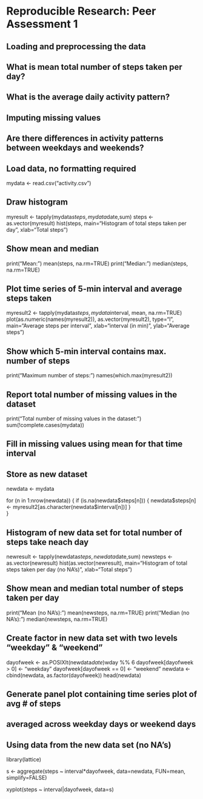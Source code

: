 # Reproducible Research: Peer Assessment 1


## Loading and preprocessing the data



## What is mean total number of steps taken per day?



## What is the average daily activity pattern?



## Imputing missing values



## Are there differences in activity patterns between weekdays and weekends?



## Load data, no formatting required
mydata <- read.csv("activity.csv")


## Draw histogram
myresult <- tapply(mydata$steps,mydata$date,sum)
steps <- as.vector(myresult)
hist(steps, main="Histogram of total steps taken per day",
     xlab="Total steps")

## Show mean and median
print("Mean: ")
mean(steps, na.rm=TRUE)
print("Median: ")
median(steps, na.rm=TRUE)


## Plot time series of 5-min interval and average steps taken
myresult2 <- tapply(mydata$steps, mydata$interval, mean, na.rm=TRUE)
plot(as.numeric(names(myresult2)), as.vector(myresult2), 
     type="l", main="Average steps per interval", 
     xlab="interval (in min)", ylab="Average steps")

## Show which 5-min interval contains max. number of steps
print("Maximum number of steps:")
names(which.max(myresult2))


## Report total number of missing values in the dataset
print("Total number of missing values in the dataset:")
sum(!complete.cases(mydata))

## Fill in missing values using mean for that time interval
## Store as new dataset
newdata <- mydata

for (n in 1:nrow(newdata)) {
     if (is.na(newdata$steps[n])) {
          newdata$steps[n] <- myresult2[as.character(newdata$interval[n])]
     }    
}

## Histogram of new data set for total number of steps take neach day
newresult <- tapply(newdata$steps,newdata$date,sum)
newsteps <- as.vector(newresult)
hist(as.vector(newresult), 
     main="Histogram of total steps taken per day (no NA's)",
     xlab="Total steps")

## Show mean and median total number of steps taken per day
print("Mean (no NA's): ")
mean(newsteps, na.rm=TRUE)
print("Median (no NA's): ")
median(newsteps, na.rm=TRUE)


## Create factor in new data set with two levels "weekday" & "weekend"
dayofweek <- as.POSIXlt(newdata$date)$wday %% 6
dayofweek[dayofweek > 0] <- "weekday"
dayofweek[dayofweek == 0] <- "weekend"
newdata <- cbind(newdata, as.factor(dayofweek))
head(newdata)

## Generate panel plot containing time series plot of avg # of steps
## averaged across weekday days or weekend days
## Using data from the new data set (no NA's)
library(lattice)

s <- aggregate(steps ~ interval*dayofweek, 
               data=newdata, FUN=mean, simplify=FALSE)

xyplot(steps ~ interval|dayofweek, data=s)




